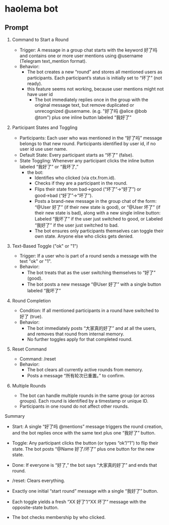 # haolema bot

## Prompt

1. Command to Start a Round

    - Trigger: A message in a group chat starts with the keyword 好了吗 and contains one or more user mentions using @username (Telegram text_mention format).
    - Behavior: 
        - The bot creates a new “round” and stores all mentioned users as participants. Each participant’s status is initially set to “坏了” (not ready).
        - this feature seems not working, because user mentions might not have user id
            - The bot immediately replies once in the group with the original message text, but remove duplicated or unrecognized @username. (e.g. "好了吗 @alice @bob @tom") plus one inline button labeled “我好了”

2. Participant States and Toggling

    - Participants: Each user who was mentioned in the “好了吗” message belongs to that new round. Participants identified by user id, if no user id use user name.
    - Default State: Every participant starts as “坏了” (false).
    - State Toggling: Whenever any participant clicks the inline button labeled “我好了” or “我坏了,” 
        - the bot: 
            - Identifies who clicked (via ctx.from.id).  
            - Checks if they are a participant in the round.  
            - Flips their state from bad→good (“坏了”→“好了”) or good→bad (“好了”→“坏了”).  
            - Posts a brand-new message in the group chat of the form: “@User 好了” (if their new state is good), or “@User 坏了” (if their new state is bad), along with a new single inline button: Labeled “我坏了” if the user just switched to good, or Labeled “我好了” if the user just switched to bad.  
            - The bot ensures only participants themselves can toggle their own state. Anyone else who clicks gets denied.

3. Text-Based Toggle ("ok" or "1")

    - Trigger: If a user who is part of a round sends a message with the text "ok" or "1".
    - Behavior:
        - The bot treats that as the user switching themselves to “好了” (good).
        - The bot posts a new message “@User 好了” with a single button labeled “我坏了”

4. Round Completion

    - Condition: If all mentioned participants in a round have switched to 好了 (true).
    - Behavior:
        - The bot immediately posts “大家真的好了” and at all the users, and removes that round from internal memory.
        - No further toggles apply for that completed round.

5. Reset Command

    - Command: /reset
    - Behavior:
        - The bot clears all currently active rounds from memory.
        - Posts a message “所有轮次已重置。” to confirm.

6. Multiple Rounds
    - The bot can handle multiple rounds in the same group (or across groups). Each round is identified by a timestamp or unique ID.
    - Participants in one round do not affect other rounds.

Summary

- Start: A single “好了吗 @mentions” message triggers the round creation, and the bot replies once with the same text plus one “我好了” button.
- Toggle: Any participant clicks the button (or types “ok”/“1”) to flip their state. The bot posts “@Name 好了/坏了” plus one button for the new state.
- Done: If everyone is “好了,” the bot says “大家真的好了” and ends that round.
- /reset: Clears everything.

- Exactly one initial “start round” message with a single “我好了” button.
- Each toggle yields a fresh “XX 好了”/“XX 坏了” message with the opposite-state button.
- The bot checks membership by who clicked.